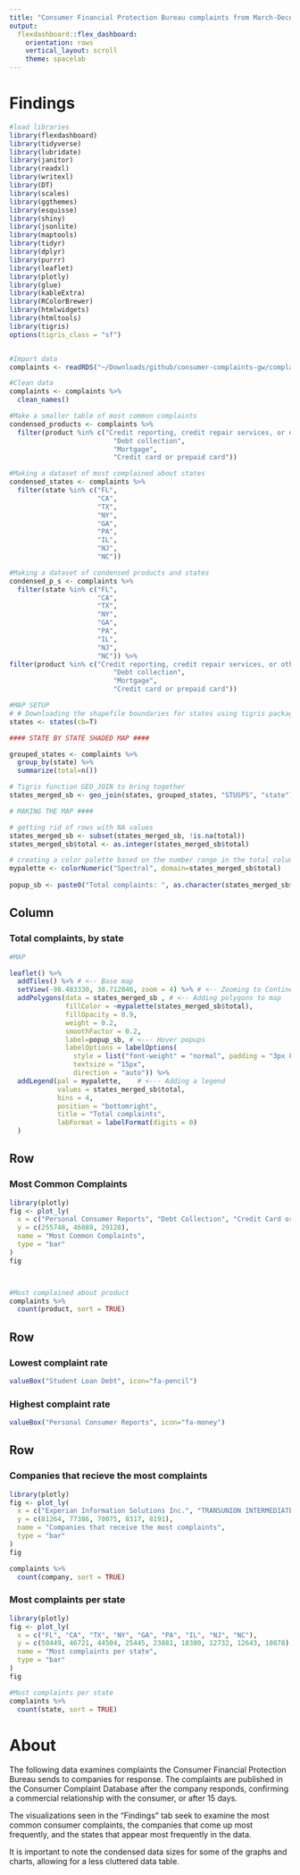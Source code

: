 ```yaml
---
title: "Consumer Financial Protection Bureau complaints from March-December 2020"
output: 
  flexdashboard::flex_dashboard:
    orientation: rows
    vertical_layout: scroll
    theme: spacelab
---
```


Findings
==================
```r
#load libraries
library(flexdashboard)
library(tidyverse)
library(lubridate)
library(janitor)
library(readxl)
library(writexl)
library(DT)
library(scales)
library(ggthemes)
library(esquisse)
library(shiny)
library(jsonlite)
library(maptools)
library(tidyr)
library(dplyr)
library(purrr)
library(leaflet)
library(plotly)
library(glue)
library(kableExtra)
library(RColorBrewer)
library(htmlwidgets)
library(htmltools)
library(tigris)
options(tigris_class = "sf")


#Import data
complaints <- readRDS("~/Downloads/github/consumer-complaints-gw/complaints.rds")

#Clean data
complaints <- complaints %>% 
  clean_names()

#Make a smaller table of most common complaints
condensed_products <- complaints %>% 
  filter(product %in% c("Credit reporting, credit repair services, or other personal consumer reports", 
                          "Debt collection", 
                          "Mortgage", 
                          "Credit card or prepaid card"))

#Making a dataset of most complained about states
condensed_states <- complaints %>% 
  filter(state %in% c("FL", 
                      "CA", 
                      "TX", 
                      "NY",
                      "GA", 
                      "PA", 
                      "IL", 
                      "NJ", 
                      "NC")) 

#Making a dataset of condensed products and states
condensed_p_s <- complaints %>% 
  filter(state %in% c("FL", 
                      "CA", 
                      "TX", 
                      "NY",
                      "GA", 
                      "PA", 
                      "IL", 
                      "NJ", 
                      "NC")) %>% 
filter(product %in% c("Credit reporting, credit repair services, or other personal consumer reports", 
                          "Debt collection", 
                          "Mortgage", 
                          "Credit card or prepaid card"))

#MAP SETUP 
# # Downloading the shapefile boundaries for states using tigris package
states <- states(cb=T)

#### STATE BY STATE SHADED MAP ####

grouped_states <- complaints %>% 
  group_by(state) %>%
  summarize(total=n()) 

# Tigris function GEO_JOIN to bring together 
states_merged_sb <- geo_join(states, grouped_states, "STUSPS", "state")

# MAKING THE MAP ####

# getting rid of rows with NA values
states_merged_sb <- subset(states_merged_sb, !is.na(total))
states_merged_sb$total <- as.integer(states_merged_sb$total)

# creating a color palette based on the number range in the total column
mypalette <- colorNumeric("Spectral", domain=states_merged_sb$total)
            
popup_sb <- paste0("Total complaints: ", as.character(states_merged_sb$total))
```

Column
-----------------------------------------------------------------------

### Total complaints, by state

```r

#MAP

leaflet() %>% 
  addTiles() %>% # <-- Base map
  setView(-98.483330, 38.712046, zoom = 4) %>% # <-- Zooming to Continental US
  addPolygons(data = states_merged_sb , # <-- Adding polygons to map
              fillColor = ~mypalette(states_merged_sb$total), 
              fillOpacity = 0.9, 
              weight = 0.2, 
              smoothFactor = 0.2,
              label=popup_sb, # <--- Hover popups
              labelOptions = labelOptions(
                style = list("font-weight" = "normal", padding = "3px 8px"),
                textsize = "15px",
                direction = "auto")) %>%
  addLegend(pal = mypalette,    # <--- Adding a legend
            values = states_merged_sb$total,
            bins = 4,
            position = "bottomright", 
            title = "Total complaints", 
            labFormat = labelFormat(digits = 0)
  )

```

Row
-----------------------------------------------------------------------

### Most Common Complaints

```r

library(plotly)
fig <- plot_ly(
  x = c("Personal Consumer Reports", "Debt Collection", "Credit Card or Prepaid Card"),
  y = c(255748, 46088, 29128),
  name = "Most Common Complaints",
  type = "bar"
)
fig



#Most complained about product
complaints %>%
  count(product, sort = TRUE)

```

Row
-----------------------------------------------------------------------

### Lowest complaint rate

```r

valueBox("Student Loan Debt", icon="fa-pencil")

```

### Highest complaint rate

```r

valueBox("Personal Consumer Reports", icon="fa-money")

```


Row {.tabset .tabset-fade}
-----------------------------------------------------------------------

### Companies that recieve the most complaints

```r

library(plotly)
fig <- plot_ly(
  x = c("Experian Information Solutions Inc.", "TRANSUNION INTERMEDIATE HOLDINGS, INC.", "EQUIFAX, INC.", "CAPITAL ONE FINANCIAL CORPORATION", "BANK OF AMERICA, NATIONAL ASSOCIATION"),
  y = c(81264, 77386, 70075, 8317, 8191),
  name = "Companies that receive the most complaints",
  type = "bar"
)
fig

complaints %>%
  count(company, sort = TRUE)

```

### Most complaints per state

```r

library(plotly)
fig <- plot_ly(
  x = c("FL", "CA", "TX", "NY", "GA", "PA", "IL", "NJ", "NC"),
  y = c(50449, 46721, 44504, 25445, 23881, 18380, 12732, 12643, 10878),
  name = "Most complaints per state",
  type = "bar"
)
fig

#Most complaints per state
complaints %>%
  count(state, sort = TRUE)
```

About
==================

The following data examines complaints the Consumer Financial Protection Bureau sends to companies for response. The complaints are published in the Consumer Complaint Database after the company responds, confirming a commercial relationship with the consumer, or after 15 days. 

The visualizations seen in the "Findings" tab seek to examine the most common consumer complaints, the companies that come up most frequently, and the states that appear most frequently in the data.

It is important to note the condensed data sizes for some of the graphs and charts, allowing for a less cluttered data table. 
